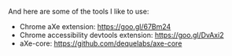 And here are some of the tools I like to use:
- Chrome aXe extension: https://goo.gl/67Bm24
- Chrome accessibility devtools extension: https://goo.gl/DvAxi2
- aXe-core: https://github.com/dequelabs/axe-core